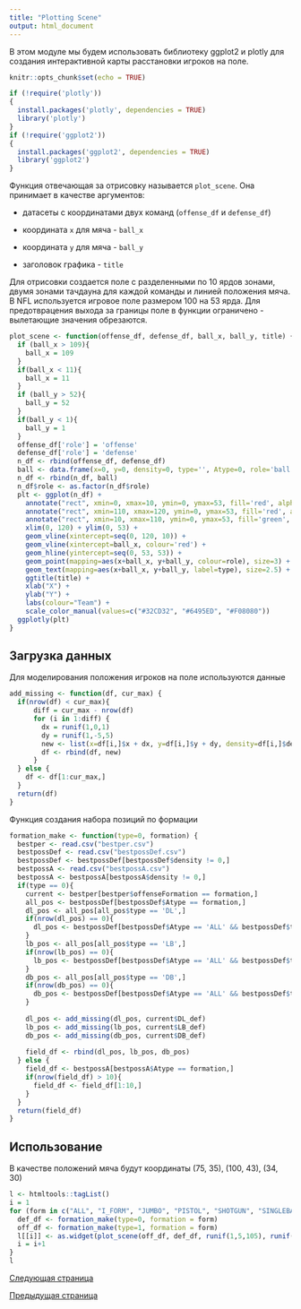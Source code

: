 ```yaml
---
title: "Plotting Scene"
output: html_document
---
```


В этом модуле мы будем использовать библиотеку ggplot2 и plotly для создания интерактивной карты расстановки игроков на поле.

```r
knitr::opts_chunk$set(echo = TRUE)

if (!require('plotly'))
{
  install.packages('plotly', dependencies = TRUE)
  library('plotly')
}
if (!require('ggplot2'))
{
  install.packages('ggplot2', dependencies = TRUE)
  library('ggplot2')
}
```

Функция отвечающая за отрисовку называется `plot_scene`. 
Она принимает в качестве аргументов:

- датасеты с координатами двух команд (`offense_df` и `defense_df`)

- координата `x` для мяча - `ball_x` 

- координата `y` для мяча - `ball_y`

- заголовок графика - `title`

Для отрисовки создается поле с разделенными по 10 ярдов зонами, двумя зонами тачдауна для каждой команды и линией положения мяча. В NFL используется игровое поле размером 100 на 53 ярда. Для предотврацения выхода за границы поле в функции ограничено - вылетающие значения обрезаются.

```r
plot_scene <- function(offense_df, defense_df, ball_x, ball_y, title) {
  if (ball_x > 109){
    ball_x = 109
  }
  if(ball_x < 11){
    ball_x = 11
  }
  if (ball_y > 52){
    ball_y = 52
  }
  if(ball_y < 1){
    ball_y = 1
  }
  offense_df['role'] = 'offense'
  defense_df['role'] = 'defense'
  n_df <- rbind(offense_df, defense_df)
  ball <- data.frame(x=0, y=0, density=0, type='', Atype=0, role='ball')
  n_df <- rbind(n_df, ball)
  n_df$role <- as.factor(n_df$role)
  plt <- ggplot(n_df) + 
    annotate("rect", xmin=0, xmax=10, ymin=0, ymax=53, fill='red', alpha=.2) + 
    annotate("rect", xmin=110, xmax=120, ymin=0, ymax=53, fill='red', alpha=.2) + 
    annotate("rect", xmin=10, xmax=110, ymin=0, ymax=53, fill='green', alpha=.2) + 
    xlim(0, 120) + ylim(0, 53) + 
    geom_vline(xintercept=seq(0, 120, 10)) + 
    geom_vline(xintercept=ball_x, colour='red') +
    geom_hline(yintercept=seq(0, 53, 53)) + 
    geom_point(mapping=aes(x+ball_x, y+ball_y, colour=role), size=3) + 
    geom_text(mapping=aes(x+ball_x, y+ball_y, label=type), size=2.5) +
    ggtitle(title) +
    xlab("X") +
    ylab("Y") +
    labs(colour="Team") +
    scale_color_manual(values=c("#32CD32", "#6495ED", "#F08080"))
  ggplotly(plt)
}
```

## Загрузка данных

Для моделирования положения игроков на поле используются данные

```r
add_missing <- function(df, cur_max) {
  if(nrow(df) < cur_max){
      diff = cur_max - nrow(df)
      for (i in 1:diff) {
        dx = runif(1,0,1)
        dy = runif(1,-5,5)
        new <- list(x=df[i,]$x + dx, y=df[i,]$y + dy, density=df[i,]$density, type=df[i,]$type, Atype=df[i,]$Atype)
        df <- rbind(df, new)
      }
  } else {
    df <- df[1:cur_max,]
  }
  return(df)
}
```

Функция создания набора позиций по формации

```r
formation_make <- function(type=0, formation) {
  bestper <- read.csv("bestper.csv")
  bestpossDef <- read.csv("bestpossDef.csv")
  bestpossDef <- bestpossDef[bestpossDef$density != 0,]
  bestpossA <- read.csv("bestpossA.csv")
  bestpossA <- bestpossA[bestpossA$density != 0,]
  if(type == 0){
    current <- bestper[bestper$offenseFormation == formation,]
    all_pos <- bestpossDef[bestpossDef$Atype == formation,]
    dl_pos <- all_pos[all_pos$type == 'DL',]
    if(nrow(dl_pos) == 0){
      dl_pos <- bestpossDef[bestpossDef$Atype == 'ALL' && bestpossDef$type == 'DL',]
    }
    lb_pos <- all_pos[all_pos$type == 'LB',]
    if(nrow(lb_pos) == 0){
      lb_pos <- bestpossDef[bestpossDef$Atype == 'ALL' && bestpossDef$type == 'LB',]
    }
    db_pos <- all_pos[all_pos$type == 'DB',]
    if(nrow(db_pos) == 0){
      db_pos <- bestpossDef[bestpossDef$Atype == 'ALL' && bestpossDef$type == 'DB',]
    }
    
    dl_pos <- add_missing(dl_pos, current$DL_def)
    lb_pos <- add_missing(lb_pos, current$LB_def)
    db_pos <- add_missing(db_pos, current$DB_def)
    
    field_df <- rbind(dl_pos, lb_pos, db_pos)
  } else {
    field_df <- bestpossA[bestpossA$Atype == formation,]
    if(nrow(field_df) > 10){
      field_df <- field_df[1:10,]
    }
  }
  return(field_df)
}
```

## Использование

В качестве положений мяча будут координаты (75, 35), (100, 43), (34, 30)

```r
l <- htmltools::tagList()
i = 1
for (form in c("ALL", "I_FORM", "JUMBO", "PISTOL", "SHOTGUN", "SINGLEBACK", "WILDCAT")) {
  def_df <- formation_make(type=0, formation = form)
  off_df <- formation_make(type=1, formation = form)
  l[[i]] <- as.widget(plot_scene(off_df, def_df, runif(1,5,105), runif(1, 10, 43), paste("Моделирование игры NFL -", form)))
  i = i+1
}
l
```

</p><a href="#">Следующая страница<a>

<p></p>

<a href="Distance Analysis 2.html">Предыдущая страница<a>

<p></p><p>
